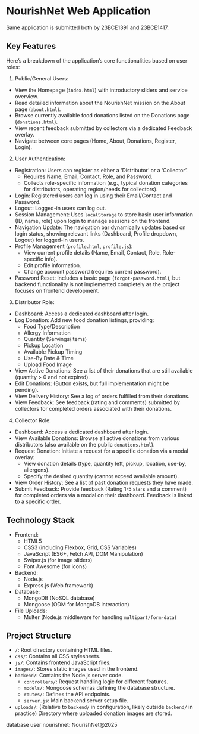
# NourishNet Web Application

Same application is submitted both by 23BCE1391 and 23BCE1417.

## Key Features

Here's a breakdown of the application's core functionalities based on user roles:

1. Public/General Users:

*   View the Homepage (`index.html`) with introductory sliders and service overview.
*   Read detailed information about the NourishNet mission on the About page (`about.html`).
*   Browse currently available food donations listed on the Donations page (`donations.html`).
*   View recent feedback submitted by collectors via a dedicated Feedback overlay.
*   Navigate between core pages (Home, About, Donations, Register, Login).

2. User Authentication:

*   Registration: Users can register as either a 'Distributor' or a 'Collector'.
    *   Requires Name, Email, Contact, Role, and Password.
    *   Collects role-specific information (e.g., typical donation categories for distributors, operating region/needs for collectors).
*   Login: Registered users can log in using their Email/Contact and Password.
*   Logout: Logged-in users can log out.
*   Session Management: Uses `localStorage` to store basic user information (ID, name, role) upon login to manage sessions on the frontend.
*   Navigation Update: The navigation bar dynamically updates based on login status, showing relevant links (Dashboard, Profile dropdown, Logout) for logged-in users.
*   Profile Management (`profile.html`, `profile.js`):
    *   View current profile details (Name, Email, Contact, Role, Role-specific info).
    *   Edit profile information.
    *   Change account password (requires current password).
*   Password Reset: Includes a basic page (`forgot-password.html`), but backend functionality is not implemented completely as the project focuses on frontend development.

3. Distributor Role:
*   Dashboard: Access a dedicated dashboard after login.
*   Log Donation: Add new food donation listings, providing:
    *   Food Type/Description
    *   Allergy Information
    *   Quantity (Servings/Items)
    *   Pickup Location
    *   Available Pickup Timing
    *   Use-By Date & Time
    *   Upload Food Image
*   View Active Donations: See a list of their donations that are still available (quantity > 0 and not expired).
*   Edit Donations: (Button exists, but full implementation might be pending).
*   View Delivery History: See a log of orders fulfilled from their donations.
*   View Feedback: See feedback (rating and comments) submitted by collectors for completed orders associated with their donations.

4. Collector Role: 

*   Dashboard: Access a dedicated dashboard after login.
*   View Available Donations: Browse all active donations from various distributors (also available on the public `donations.html`).
*   Request Donation: Initiate a request for a specific donation via a modal overlay:
    *   View donation details (type, quantity left, pickup, location, use-by, allergens).
    *   Specify the desired quantity (cannot exceed available amount).
*   View Order History: See a list of past donation requests they have made.
*   Submit Feedback: Provide feedback (Rating 1-5 stars and a comment) for completed orders via a modal on their dashboard. Feedback is linked to a specific order.

## Technology Stack
*   Frontend:
    *   HTML5
    *   CSS3 (including Flexbox, Grid, CSS Variables)
    *   JavaScript (ES6+, Fetch API, DOM Manipulation)
    *   Swiper.js (for image sliders)
    *   Font Awesome (for icons)
*   Backend:
    *   Node.js
    *   Express.js (Web framework)
*   Database:
    *   MongoDB (NoSQL database)
    *   Mongoose (ODM for MongoDB interaction)
*   File Uploads:
    *   Multer (Node.js middleware for handling `multipart/form-data`)

## Project Structure
*   `/`: Root directory containing HTML files.
*   `css/`: Contains all CSS stylesheets.
*   `js/`: Contains frontend JavaScript files.
*   `images/`: Stores static images used in the frontend.
*   `backend/`: Contains the Node.js server code.
    *   `controllers/`: Request handling logic for different features.
    *   `models/`: Mongoose schemas defining the database structure.
    *   `routes/`: Defines the API endpoints.
    *   `server.js`: Main backend server setup file.
*   `uploads/`: (Relative to `backend/` in configuration, likely outside `backend/` in practice) Directory where uploaded donation images are stored.

database user
nourishnet:
NourishNet@2025
